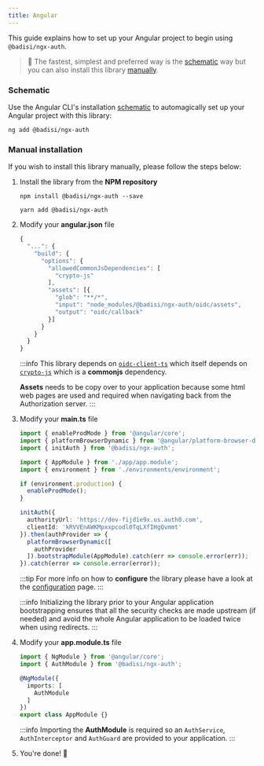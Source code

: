 ```yaml
---
title: Angular
---
```




This guide explains how to set up your Angular project to begin using `@badisi/ngx-auth`.

> 🚀 The fastest, simplest and preferred way is the [schematic](#schematic) way but you can also install this library [manually](#manual-installation).


### Schematic

Use the Angular CLI's installation [schematic][schematics] to automagically set up your Angular project with this library:

```shell
ng add @badisi/ngx-auth
```


### Manual installation

If you wish to install this library manually, please follow the steps below:

1. Install the library from the **NPM repository**

    <Tabs>
    <TabItem value="npm" label="npm" default>

    ```shell
    npm install @badisi/ngx-auth --save
    ```

    </TabItem>
    <TabItem value="yarn" label="yarn">

    ```shell
    yarn add @badisi/ngx-auth
    ```

    </TabItem>
    </Tabs>

2. Modify your **angular.json** file

    ```js title="angular.json" {5-7,9-11}
    {
      "...": {
        "build": {
          "options": {
            "allowedCommonJsDependencies": [
              "crypto-js"
            ],
            "assets": [{
              "glob": "**/*",
              "input": "node_modules/@badisi/ngx-auth/oidc/assets",
              "output": "oidc/callback"
            }]
          }
        }
      }
    }
    ```

    :::info
    This library depends on [`oidc-client-ts`][oidc-client] which itself depends on [`crypto-js`][crypto-js] which is a **commonjs** dependency.

    **Assets** needs to be copy over to your application because some html web pages are used and required when navigating back from the Authorization server.
    :::
    <br/>

3. Modify your **main.ts** file

    ```ts title="main.ts" {3,12-15,19}
    import { enableProdMode } from '@angular/core';
    import { platformBrowserDynamic } from '@angular/platform-browser-dynamic';
    import { initAuth } from '@badisi/ngx-auth';

    import { AppModule } from './app/app.module';
    import { environment } from './environments/environment';

    if (environment.production) {
      enableProdMode();
    }

    initAuth({
      authorityUrl: 'https://dev-fijd1e9x.us.auth0.com',
      clientId: 'kRVVEnAWKMpxxpcodl0TqLXfIHgQvmmt'
    }).then(authProvider => {
      platformBrowserDynamic([
        authProvider
      ]).bootstrapModule(AppModule).catch(err => console.error(err));
    }).catch(error => console.error(error));
    ```

    :::tip
    For more info on how to **configure** the library please have a look at the [configuration](../configuration) page.
    :::

    :::info
    Initializing the library prior to your Angular application bootstrapping ensures that all the security checks are made upstream (if needed) and avoid the whole Angular application to be loaded twice when using redirects.
    :::
    <br/>

4. Modify your **app.module.ts** file

    ```ts title="app.module.ts" {2,6}
    import { NgModule } from '@angular/core';
    import { AuthModule } from '@badisi/ngx-auth';

    @NgModule({
      imports: [
        AuthModule
      ]
    })
    export class AppModule {}
    ```

    :::info
    Importing the **AuthModule** is required so an `AuthService`, `AuthInterceptor` and `AuthGuard` are provided to your application.
    :::
    <br/>

5. You're done! 🚀




[angular]: https://angular.io
[angular-start]: https://angular.io/start
[angular-setup]: https://angular.io/guide/setup-local
[schematics]: https://material.angular.io/guide/schematics
[oidc-client]: https://github.com/authts/oidc-client-ts/issues/275
[crypto-js]: https://github.com/brix/crypto-js
